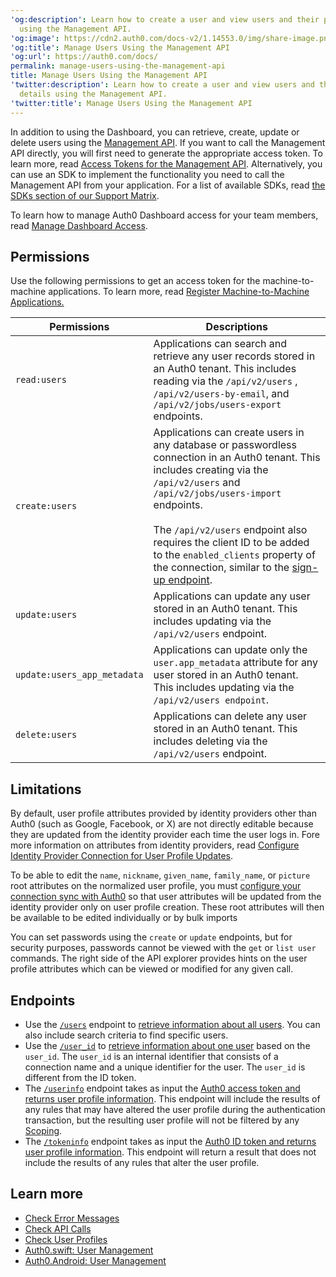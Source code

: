 ---
'og:description': Learn how to create a user and view users and their profile details
  using the Management API.
'og:image': https://cdn2.auth0.com/docs-v2/1.14553.0/img/share-image.png
'og:title': Manage Users Using the Management API
'og:url': https://auth0.com/docs/
permalink: manage-users-using-the-management-api
title: Manage Users Using the Management API
'twitter:description': Learn how to create a user and view users and their profile
  details using the Management API.
'twitter:title': Manage Users Using the Management API
---
In addition to using the Dashboard, you can retrieve, create, update or delete users using the [Management API](https://auth0.com/docs/api/management/v2#!/Users/get_users). If you want to call the <Tooltip tip="Management API: A product to allow customers to perform administrative tasks." cta="View Glossary" href="/docs/glossary?term=Management+API">Management API</Tooltip> directly, you will first need to generate the appropriate <Tooltip tip="Management API: A product to allow customers to perform administrative tasks." cta="View Glossary" href="/docs/glossary?term=access+token">access token</Tooltip>. To learn more, read [Access Tokens for the Management API](/docs/secure/tokens/access-tokens/management-api-access-tokens). Alternatively, you can use an SDK to implement the functionality you need to call the Management API from your application. For a list of available SDKs, read [the SDKs section of our Support Matrix](/docs/troubleshoot/customer-support/product-support-matrix).

To learn how to manage <Tooltip tip="Auth0 Dashboard: Auth0's main product to configure your services." cta="View Glossary" href="/docs/glossary?term=Auth0+Dashboard">Auth0 Dashboard</Tooltip> access for your team members, read [Manage Dashboard Access](/docs/get-started/manage-dashboard-access).

## Permissions

Use the following permissions to get an access token for the machine-to-machine applications. To learn more, read [Register Machine-to-Machine Applications.](/docs/get-started/auth0-overview/create-applications/machine-to-machine-apps)

<table class="table"><thead>
<tr>
<th>Permissions</th>
<th>Descriptions</th>
</tr>
</thead>
<tbody>
<tr>
<td><code>read:users</code></td>
<td>Applications can search and retrieve any user records stored in an Auth0 tenant. This includes reading via the <code>/api/v2/users</code> , <code>/api/v2/users-by-email</code>, and <code>/api/v2/jobs/users-export</code> endpoints.</td>
</tr>
<tr>
<td><code>create:users</code></td>
<td>Applications can create users in any database or passwordless connection in an Auth0 tenant. This includes creating via the <code>/api/v2/users</code> and <code>/api/v2/jobs/users-import</code> endpoints.<br/><br/> The <code>/api/v2/users</code> endpoint also requires the client ID to be added to the <code>enabled_clients</code> property of the connection, similar to the <a href="https://auth0.com/docs/api/authentication#signup">sign-up endpoint</a>.</td>
</tr>
<tr>
<td><code>update:users</code></td>
<td>Applications can update any user stored in an Auth0 tenant. This includes updating via the <code>/api/v2/users</code> endpoint.</td>
</tr>
<tr>
<td><code>update:users_app_metadata</code></td>
<td>Applications can update only the <code>user.app_metadata</code> attribute for any user stored in an Auth0 tenant. This includes updating via the <code>/api/v2/users endpoint</code>.</td>
</tr>
<tr>
<td><code>delete:users</code></td>
<td>Applications can delete any user stored in an Auth0 tenant. This includes deleting via the <code>/api/v2/users</code> endpoint.</td>
</tr>
</tbody>
</table>

## Limitations

By default, user profile attributes provided by <Tooltip tip="Identity Provider (IdP): Service that stores and manages digital identities." cta="View Glossary" href="/docs/glossary?term=identity+providers">identity providers</Tooltip> other than Auth0 (such as Google, Facebook, or X) are not directly editable because they are updated from the identity provider each time the user logs in. Fore more information on attributes from identity providers, read [Configure Identity Provider Connection for User Profile Updates](/docs/manage-users/user-accounts/user-profiles/configure-connection-sync-with-auth0).

To be able to edit the `name`, `nickname`, `given_name`, `family_name`, or `picture` root attributes on the normalized user profile, you must [configure your connection sync with Auth0](/docs/manage-users/user-accounts/user-profiles/configure-connection-sync-with-auth0) so that user attributes will be updated from the identity provider only on user profile creation. These root attributes will then be available to be edited individually or by bulk imports

You can set passwords using the `create` or `update` endpoints, but for security purposes, passwords cannot be viewed with the `get` or `list user` commands. The right side of the API explorer provides hints on the user profile attributes which can be viewed or modified for any given call.

## Endpoints

* Use the [`/users`](https://auth0.com/docs/api/management/v2/users/get-users) endpoint to [retrieve information about all users](https://auth0.com/docs/api/management/v2/users/get-users). You can also include search criteria to find specific users.
* Use the [`/user_id`](https://auth0.com/docs/api/management/v2/users/get-users-by-id) to [retrieve information about one user](https://auth0.com/docs/api/management/v2/users/get-users-by-id) based on the `user_id`. The `user_id` is an internal identifier that consists of a connection name and a unique identifier for the user. The `user_id` is different from the <Tooltip tip="ID Token: Credential meant for the client itself, rather than for accessing a resource." cta="View Glossary" href="/docs/glossary?term=ID+token">ID token</Tooltip>.
* The [`/userinfo`](https://auth0.com/docs/api/authentication/reference#get-user-info) endpoint takes as input the [Auth0 access token and returns user profile information](https://auth0.com/docs/api/authentication/reference#get-user-info). This endpoint will include the results of any rules that may have altered the user profile during the authentication transaction, but the resulting user profile will not be filtered by any [Scoping](/docs/get-started/apis/scopes/api-scopes).
* The [`/tokeninfo`](https://auth0.com/docs/api/authentication/reference#get-token-info) endpoint takes as input the [Auth0 ID token and returns user profile information](https://auth0.com/docs/api/authentication/reference#get-token-info). This endpoint will return a result that does not include the results of any rules that alter the user profile.

## Learn more

* [Check Error Messages](/docs/troubleshoot/basic-issues/check-error-messages)
* [Check API Calls](/docs/troubleshoot/authentication-issues/check-api-calls)
* [Check User Profiles](/docs/troubleshoot/authentication-issues/check-user-profiles)
* [Auth0.swift: User Management](/docs/libraries/auth0-swift/auth0-swift-user-management)
* [Auth0.Android: User Management](/docs/auth0-android-user-management)